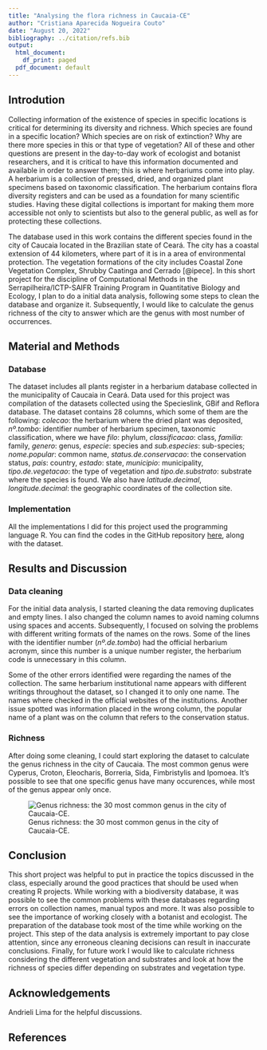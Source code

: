 ```yaml
---
title: "Analysing the flora richness in Caucaia-CE"
author: "Cristiana Aparecida Nogueira Couto"
date: "August 20, 2022"
bibliography: ../citation/refs.bib
output:
  html_document:
    df_print: paged
  pdf_document: default
---
```


## Introdution
Collecting information of the existence of species in specific locations is critical for determining its diversity and richness. Which species are found in a specific location? Which species are on risk of extinction? Why are there more species in this or that type of vegetation? All of these and other questions are present in the day-to-day work of ecologist and botanist researchers, and it is critical to have this information documented and available in order to answer them; this is where herbariums come into play. A herbarium is a collection of pressed, dried, and organized plant specimens based on taxonomic classification. The herbarium contains flora diversity registers and can be used as a foundation for many scientific studies. Having these digital collections is important for making them more accessible not only to scientists but also to the general public, as well as for protecting these collections.

The database used in this work contains the different species found in the city of Caucaia located in the Brazilian state of Ceará. The city has a coastal extension of 44 kilometers, where part of it is in a area of environmental protection. The vegetation formations of the city includes Coastal Zone Vegetation Complex, Shrubby Caatinga and Cerrado [@ipece]. In this short project for the discipline of Computational Methods in the Serrapilheira/ICTP-SAIFR Training Program in Quantitative Biology and Ecology, I plan to do a initial data analysis, following some steps to clean the database and organize it. Subsequently, I would like to calculate the genus richness of the city to answer which are the genus with most number of occurrences.

## Material and Methods

### Database

The dataset includes all plants register in a herbarium database collected in the municipality of Caucaia in Ceará. Data used for this project was compilation of the datasets collected using the Specieslink, GBif and Reflora  database. The dataset contains 28 columns, which some of them are the following: *colecao*: the herbarium where the dried plant was deposited, *nº.tombo*: identifier number of herbarium specimen, taxonomic classification, where we have *filo*: phylum, *classificacao*: class, *familia*: family, *genero*: genus, *especie*: species and *sub.especies*: sub-species; *nome.popular*: common name, *status.de.conservacao*: the conservation status, *pais*: country, *estado*: state, *municipio*: municipality, *tipo.de.vegetacao*: the type of vegetation and *tipo.de.substrato*: substrate where the species is found. We also have *latitude.decimal*, *longitude.decimal*: the geographic coordinates of the collection site. 

### Implementation
All the implementations I did for this project used the programming language R.
You can find the codes in the GitHub repository  [here](https://github.com/CompMethods-ICTP-SAIFR-Serrapilheira/Analysing_the_flora_in_Caucaia_CE), along with the dataset.

## Results and Discussion


### Data cleaning
For the initial data analysis, I started cleaning the data removing duplicates and empty lines.
I also changed the column names to avoid naming columns using spaces and accents. Subsequently, I focused on solving the problems with different writing formats of the names on the rows. Some of the lines with the identifier number (*nº.de.tombo*) had the official herbarium acronym, since this number is a unique number register, the herbarium code is unnecessary in this column. 

Some of the other errors identified were regarding the names of the collection. The same herbarium institutional name appears with different writings throughout the dataset, so I changed it to only one name. The names where checked in the official websites of the institutions. Another issue spotted was information placed in the wrong column, the popular name of a plant was on the column that refers to the conservation status.

### Richness
After doing some cleaning, I could start exploring the dataset to calculate the genus richness in the city of Caucaia. The most common genus were Cyperus, Croton, Eleocharis, Borreria, Sida, Fimbristylis and Ipomoea. It's possible to see that one specific genus have many occurences, while most of the genus appear only once.

![Genus richness: the 30 most common genus in the city of Caucaia-CE.](../figs/04_richness_by_genus.png)

## Conclusion
This short project was helpful to put in practice the topics discussed in the class, especially around the good practices that should be used when creating R projects. While working with a biodiversity database, it was possible to see the common problems with these databases regarding errors on collection names, manual typos and more. It was also possible to see the importance of working closely with a botanist and ecologist. The preparation of the database took most of the time while working on the project. This step of the data analysis is extremely important to pay close attention, since any erroneous cleaning decisions can result in inaccurate conclusions. Finally, for future work I would like to calculate richness considering the different vegetation and substrates and look at how the richness of species differ depending on substrates and vegetation type. 

## Acknowledgements
Andrieli Lima for the helpful discussions.

## References
<div id="refs"> </div>
